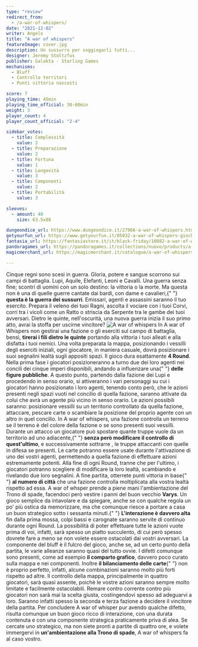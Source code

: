 ```yaml
---
type: "review"
redirect_from:
  - /a-war-of-whispers/
date: "2021-12-02"
writer: Angelo
title: "A war of whispers"
featureImage: cover.jpg
description: Un sussurro per soggiogarli tutti...
designer: Jeremy Stoltzfus
publisher: Galakta - Starling Games
mechanisms:
  - Bluff
  - Controllo territori
  - Punti vittoria nascosti

score: 7
playing_time: 45min
playing_time_official: 30-60min
weight: 3
player_count: 4
player_count_official: "2-4"

sidebar_votes:
  - title: Complessità
    value: 2
  - title: Preparazione
    value: 2
  - title: Fortuna
    value: 1
  - title: Longevità
    value: 3
  - title: Componenti
    value: 2
  - title: Portabilità
    value: 3

sleeves:
  - amount: 40
    size: 63.5x88

dungeondice_url: https://www.dungeondice.it/27966-a-war-of-whispers.html
getyourfun_url: https://www.getyourfun.it/05032-a-war-of-whispers-giochi-da-tavolo-di-guerra.html
fantasia_url: https://fantasiastore.it/it/black-friday/10882-a-war-of-whispers-eng.html
pandoragames_url: https://pandoragames.it/collections/nuovo/products/a-war-of-whispers
magicmerchant_url: https://magicmerchant.it/catalogue/a-war-of-whispers-61031/

---
```


<Setting>
  Cinque regni sono scesi in guerra. Gloria, potere e sangue scorrono sui campi
  di battaglia. Lupi, Aquile, Elefanti, Leoni e Cavalli. Una guerra senza fine;
  scontri di uomini con un solo destino: la vittoria o la morte. Ma questa non è
  una di quelle guerre cantate dai bardi, con dame e cavalieri,{" "}
  <strong>questa è la guerra dei sussurri</strong>. Emissari, agenti e assassini
  saranno il tuo esercito. Prepara il veleno dei tuoi Ragni, ascolta il vociare
  con i tuoi Corvi, corri tra i vicoli come un Ratto o striscia da Serpente tra
  le gambe dei tuoi avversari. Dietro le quinte, nell'oscurità, una nuova guerra
  inizia il suo primo atto, avrai la stoffa per uscirne vincitore?
</Setting>

<img src="./game1.jpg" alt="A war of whispers" />

<Rules>
  In A war of Whispers non gestirai una fazione o gli eserciti sul campo di
  battaglia, bensì, <strong>tirerai i fili dietro le quinte</strong> portando
  alla vittoria i tuoi alleati e alla disfatta i tuoi nemici. Una volta
  preparata la mappa, posizionando i vessilli degli eserciti iniziali, ogni
  giocatore, in maniera casuale, dovrà posizionare i suoi segnalini lealtà sugli
  appositi spazi. Il gioco dura esattamente <strong>4 Round</strong>. Nella
  prima fase i giocatori posizioneranno a turno due dei loro agenti nei concili
  dei cinque imperi disponibili, andando a influenzare una{" "}
  <strong>delle figure pubbliche</strong>. A questo punto, partendo dalla
  fazione dei Lupi e procedendo in senso orario, si attiveranno i vari
  personaggi su cui i giocatori hanno posizionato i loro agenti, tenendo conto
  però, che le azioni presenti negli spazi vuoti nel concilio di quella fazione,
  saranno attivate da colui che avrà un agente più vicino in senso orario. Le
  azioni possibili saranno: posizionare vessilli su un territorio controllato da
  quella fazione, attaccare, pescare carte o scambiare la posizione del proprio
  agente con un altro in quel concilio. In A war of whispers, una fazione
  controlla un terreno se il terreno è del colore della fazione o se sono
  presenti suoi vessilli. Durante un attacco un giocatore può spostare quante
  truppe vuole da un territorio ad uno adiacente,{" "}
  <strong>senza però modificare il controllo di quest'ultimo</strong>, e
  successivamente sottrarre , le truppe attaccanti con quelle in difesa se
  presenti. Le carte potranno essere usate durante l'attivazione di uno dei
  vostri agenti, permettendo a quella fazione di effettuare azioni estremamente
  potenti. Alla fine di ogni Round, tranne che per l'ultimo, i giocatori
  potranno scegliere di modificare la loro lealtà, scambiando e rivelando due
  loro segnalini. A fine partita, otterrete punti vittoria in base{" "}
  <strong>al numero di città</strong> che una fazione controlla moltiplicata
  alla vostra lealtà rispetto ad essa.
</Rules>

<Instagram id="CW-lv5rg522" />

<Feedback>
  A war of whsper prende a piene mani l'ambientazione del Trono di spade,
  facendoci però vestire i panni del buon vecchio <strong>Varys</strong>. Un
  gioco semplice da intavolare e da spiegare, anche se con qualche regola un po'
  più ostica da memorizzare, ma che comunque riesce a portare a casa un buon
  strategico sotto i sessanta minuti.{" "}
  <strong>L'interazione è davvero alta</strong> fin dalla prima mossa, colpi
  bassi e carognate saranno servite di continuo durante ogni Round. La
  possibilità di poter effettuare tutte le azioni vuote prima di voi, infatti,
  sarà spesso un piatto succulento, di cui però spesso dovrete fare a meno se
  non volete essere ostacolati dai vostri avversari. La componente del bluff è
  il fulcro del gioco, anche se, ad un certo punto della partita, le varie
  alleanze saranno quasi del tutto ovvie. I difetti comunque sono presenti, come
  ad esempio <strong>il comparto grafico</strong>, davvero poco curato sulla
  mappa e nei componenti. Inoltre <strong>il bilanciamento delle carte</strong>{" "}
  non è proprio perfetto, infatti, alcune combinazioni saranno molto più forti
  rispetto ad altre. Il controllo della mappa, principalmente in quattro
  giocatori, sarà quasi assente, poichè le vostre azioni saranno sempre molto
  limitate e facilmente ostacolabili. Remare contro corrente contro più
  giocatori non sarà mai la scelta giusta, costingendovi spesso ad adeguarvi a
  loro. Saranno infatti spesso la seconda e terza fazione a decidere il
  vincitore della partita. Per concludere A war of whisper pur avendo qualche
  difetto, risulta comunque un buon gioco ricco di interazione, con una durata
  contenuta e con una componente strategica praticamente priva di alea. Se
  cercate uno strategico, ma non siete pronti a partite di quattro ore, e volete
  immergervi in <strong>un'ambientazione alla Trono di spade</strong>, A war of
  whispers fa al caso vostro.
</Feedback>
